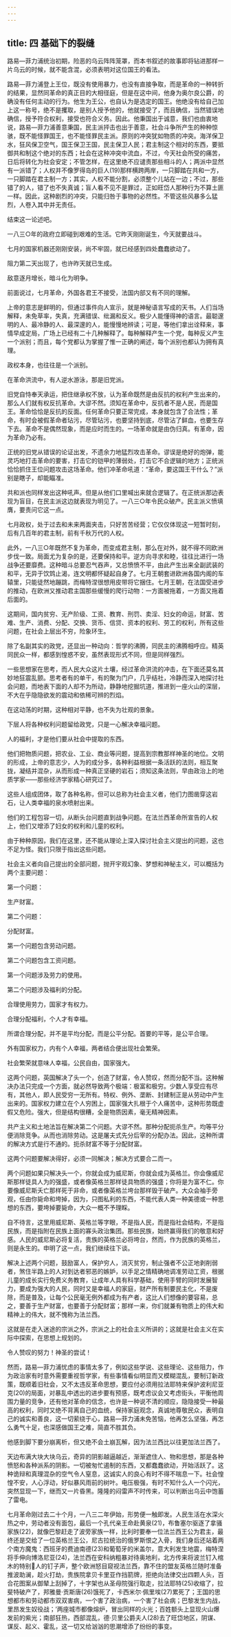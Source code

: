 ```yaml
---
---
---
```

title: 四 基础下的裂缝
---





路易—菲力浦统治初期，险恶的乌云阵阵笼罩，而本书叙述的故事即将钻进那样一片乌云的时候，就不能含混，必须表明对这位国王的看法。

路易—菲力浦登上王位，既没有使用暴力，也没有直接争取，而是革命的一种转折的结果，显然同革命的真正目的大相径庭，但是在这中间，他身为奥尔良公爵，的确没有任何主动的行为。他生为王公，也自认为是选定的国王。他绝没有给自己加上这一称号，绝不是攫取，是别人授予他的，他就接受了，而且确信，当然错误地确信，授予符合权利，接受也符合义务。因此。他秉国出于诚意，我们也由衷地说，路易—菲力浦善意秉国，民主派抨击也出于善意，社会斗争所产生的种种惊骇，既不能怪罪国王，也不能怪罪民主派。原则的冲突犹如物质的冲突。海洋保卫水，狂风保卫空气，国王保卫王国，民主保卫人民；君主制这个相对的东西，要抵御共和制这个绝对的东西；社会在这种冲突中流血，不过，今天社会所受的痛苦，日后将转化为社会安定；不管怎样，在这里绝不应谴责那些相斗的人；两派中显然有一派错了；人权并不像罗得岛的巨人(19)那样横跨两岸，一只脚踏在共和一方，一只脚踏在君主制一方；其实，人权不能分割，必须整个儿站在一边；不过，那些错了的人，错了也不失真诚；盲人看不见不是罪过，正如旺岱人那种行为不算土匪一样。因此，这种剧烈的冲突，只能归咎于事物的必然性。不管这些风暴多么猛烈，人卷入其中并无责任。

结束这一论述吧。

一八三○年的政府立即碰到艰难的生活。它昨天刚刚诞生，今天就要战斗。

七月的国家机器还刚刚安装，尚不牢固，就已经感到四处蠢蠢欲动了。

阻力第二天出现了，也许昨天就已生成。

敌意逐月增长，暗斗化为明争。

前面说过，七月革命，外国各君王不接受，法国内部又有不同的理解。

上帝的意志是鲜明的，但通过事件向人宣示，就是神秘语言写成的天书。人们当场解释，未免草率，失真，充满错误、纰漏和反义。极少人能懂得神的语言。最聪邃明的人、最冷静的人、最深邃的人，能慢慢地辨读；可是，等他们拿出诠释来，事情早成定局，广场上已经有二十几种解释了。每种解释产生一个党，每种反义产生一个派别；而且，每个党都认为掌握了惟一正确的阐述，每个派别也都认为拥有真理。

政权本身，也往往是一个派别。

在革命洪流中，有人逆水游泳，那是旧党派。

旧党自恃奉天承运，把住继承权不放，认为革命既然是由反抗的权利产生出来的，那么人们就有权反抗革命。大谬不然。须知在革命中，反抗者不是人民，而是国王。革命恰恰是反抗的反面。任何革命只要正常完成，本身就包含了合法性；革命，有时会被假革命者玷污，尽管玷污，也要坚持到底，尽管沾了鲜血，也要生存下去。革命不是偶然现象，而是应时而生的。一场革命就是由伪归真。有革命，因为革命乃必有。

正统的旧党从错误的论证出发，不遗余力地猛烈攻击革命。谬误是绝好的炮弹，能灵巧地打击革命的要害，打击它的铠甲的薄弱处，打击它不合逻辑的地方；正统派恰恰抓住王位问题攻击这场革命。他们冲革命吼道：“革命，要这国王干什么？”派别是瞎子，却能瞄准。

共和派也同样发出这种吼声。但是从他们口里喊出来就合逻辑了。在正统派那边表现为盲目，在民主派这边就表现为明见了。一八三○年令民众破产。民主派义愤填膺，要责问它这一点。

七月政权，处于过去和未来两面夹击，只好苦苦经营；它仅仅体现这一短暂时刻，后有几百年的君主制，前有千秋万代的人权。

此外，一八三○年既然不复为革命，而变成君主制，那么在对外，就不得不同欧洲步伐一致。局面尤为复杂的是，还要保持和平。逆方向寻求和睦，往往比进行一场战争还要靡费。这种暗斗总要忍气吞声，又总愤愤不平，由此产生出来全副武装的和平，无异于饮鸩止渴，连文明都怀疑起自身了。七月王朝套进欧洲各国内阁的车辕里，只能徒然地蹦跳，而梅特涅很想用皮带将它捆住。七月王朝，在法国受进步的推动，在欧洲又推动君主国那些缓慢的爬行动物：一方面被拖着，一方面又拖着后面的。

这期间，国内贫穷、无产阶级、工资、教育、刑罚、卖淫、妇女的命运，财富、苦难、生产、消费、分配、交换、货币、信贷、资本的权利、劳工的权利，所有这些问题，在社会上层出不穷，险象环生。

除了名副其实的政党，还显出一种动向：哲学的沸腾，同民主的沸腾相呼应。精英同民众一样，都感到惶惑不安，虽然表现形式不同，但是同样强烈。

一些思想家在思考，而人民大众这片土壤，经过革命洪流的冲击，在下面还莫名其妙地狂震乱颤。思考者有的单干，有的聚为门户，几乎结社，冷静而深入地探讨社会问题，而地表下面的人却不为所动，静静地挖掘坑道，推进到一座火山的深层，不大在乎隐隐欲发的震动和依稀可辨的烈焰。

在这动荡的时期，这种相对平静，也不失为壮观的景象。

下层人将各种权利问题留给政党，只是一心解决幸福问题。

人的福利，才是他们要从社会中提取的东西。

他们把物质问题，把农业、工业、商业等问题，提高到宗教那样神圣的地位。文明的形成，上帝的意志少，人为的成分多，各种利益根据一条活跃的法则，相互聚拢，凝结并混杂，从而形成一种真正坚硬的岩石；须知这条法则，早由政治上的地质学家——那些经济学家精心研究过了。

这些人组成团体，取了各种名称，但可以总称为社会主义者，他们力图凿穿这岩石，让人类幸福的泉水喷射出来。

他们的工程包容一切，从断头台问题直到战争问题。在法兰西革命所宣告的人权上，他们又增添了妇女的权利和儿童的权利。

由于种种原因，我们在这里，还不能从理论上深入探讨社会主义提出的问题，这也不足为怪。我们只限于指出这些问题。

社会主义者向自己提出的全部问题，抛开宇观幻象、梦想和神秘主义，可以概括为两个主要问题：

第一个问题：

生产财富。

第二个问题：

分配财富。

第一个问题包含劳动问题。

第二个问题包含工资问题。

第一个问题涉及劳力的使用。

第二个问题涉及福利的分配。

合理使用劳力，国家才有权力。

合理分配福利，个人才有幸福。

所谓合理分配，并不是平均分配，而是公平分配。首要的平等，是公平合理。

外有国家权力，内有个人幸福，两者结合便出现社会繁荣。

社会繁荣就意味人幸福，公民自由，国家强大。

这两个问题，英国解决了头一个，创造了财富，令人赞叹，然而分配不当。这种解决办法只完成一个方面，就必然导致两个极端：极富和极穷。少数人享受应有尽有，其他人，即人民受穷一无所有。特权、例外、垄断、封建制正是从劳动中产生出来的。国家权力建立在个人穷困上，国家强大扎根于个人痛苦中，这种形势既虚假又危险。强大，但是结构很糟，全是物质因素，毫无精神因素。

共产主义和土地法旨在解决第二个问题。大谬不然。那种分配扼杀生产。均等平分便消除竞争。从而也消除劳动。这是屠夫式先分后宰的分配办法。因此，这种所谓的解决方式是行不通的。扼杀财富不等于分配财富。

这两个问题要解决得好，必须一同解决；解决方式要合二而一。

两个问题如果只解决头一个，你就会成为威尼斯，你就会成为英格兰。你会像威尼斯那样徒具人为的强盛，或者像英格兰那样徒具物质的强盛；你将是为富不仁。你要像威尼斯夭亡那样死于非命，或者像英格兰垮台那样毁于破产。大众会袖手旁观，任由你毙命和垮掉，因为，只图私利的东西，不能代表人类一种美德或一种思想的东西，要垮掉要毙命，大众一概不予理睬。

自不待言，这里用威尼斯、英格兰等字眼，不是指人民，而是指社会结构，不是指民族，而是指附在民族上面的寡头政治集团。那些民族，始终赢得我们的敬意和好感。人民的威尼斯必将复活，贵族的英格兰必将垮台，然而，作为民族的英格兰，则是永生的。申明了这一点，我们继续往下谈。

解决上述两个问题，鼓励富人，保护穷人，消灭贫穷，制止强者不公正地剥削弱者，煞住半路上的人对到达者邪恶的嫉妒，以手足之情精确地调准劳动工资，根据儿童的成长实行免费义务教育，让成年人具有科学基础，使用手臂的同时发展智力，要成为强大的人民，同时又是幸福人的家庭，财产所有制要民主化，不是废除，而是普及，让每个公民毫无例外都成为有产者，这比人们想像的要容易，总之，要善于生产财富，也要善于分配财富；那样一来，你们就兼有物质上的伟大和精神上的伟大，就不愧称为法兰西。

这就是在走入迷途的宗派之外，宗派之上的社会主义所讲的；这就是社会主义在实际中探索，在思想上规划的。

令人赞叹的努力！神圣的尝试！

然而，路易—菲力浦忧虑的事情太多了，例如这些学说、这些理论、这些阻力，作为政治家有时意外需要重视哲学家，有些事情看似明显而又模糊混乱，要制订新政策，既顺着旧社会，又不太违反革命思想，要应付必须用拉法耶特来保护波利尼亚克(20)的局面，对暴乱中透出的进步要有预感，既考虑议会又考虑街头，平衡他周围力量的竞争，还有他对革命的信念，也许是一种说不清的顺应，隐隐接受一种最高的权利，同时又绝不背离自己的血统，保持家庭观念，真诚地尊敬民众，表明自己的诚实和善良，这一切萦绕于心，路易—菲力浦未免苦恼，他再怎么坚强，再怎么勇气十足，也深感做国王之难，简直不胜其负。

他感到脚下要分崩离析，但又绝不会土崩瓦解，因为法兰西比以往更加法兰西了。

天边布满大块大块乌云，奇异的阴影越逼越近，渐渐遮住人、物和思想，那是各种愤怒和各种派系的阴影。一切被匆忙遏制的东西，又都蠢蠢欲动，开始活跃了。这种诡辩和真理混杂的空气令人窒息，这诚实人的良心有时不得不喘息一下。社会惶惶不安，人心浮动，好似暴风雨前的树叶。电压极强，有时不知什么人一个闪光，突然显现一下，继而又一片昏黑。隆隆的闷雷声不时传来，可以判断出乌云中饱蓄了雷电。

七月革命刚过去二十个月，一八三二年伊始，形势便一触即发。人民生活在水深火热之中，劳动者没有面包，最后一个孔代亲王命赴黄泉(21)，布鲁塞尔驱逐了拿骚家族(22)，就像巴黎赶走了波旁家族一样，比利时要奉一位法兰西王公为君主，最终还是交给了一位英格兰王公，尼古拉统治的俄罗斯恨之入骨，我们身后还站着两个南方魔鬼：西班牙的费迪南德(23)和葡萄牙的米盖尔，意大利发生地震，梅特涅将手伸向博洛尼亚(24)，法兰西在安科纳粗暴对待奥地利，北方传来将波兰钉入棺木的特别人的钉子声，整个欧洲怒目窥视法兰西，靠不住的盟友英格兰随时准备推波助澜，趁火打劫，贵族院拿贝卡里亚作挡箭牌，拒绝向法律交出四颗人头，百合花图案从御辇上刮掉了，十字架也从圣母院强行取走，拉法耶特(25)收缩了，拉斐特破产了，邦雅曼·贡斯唐(26)饿死了，卡西米尔·佩里埃(27)累死了；王国的思想都市和劳动都市双双害病，一个害了政治病，一个害了社会病；巴黎发生内战，里昂发生奴役战；’两座城市都像熔炉，冒出同样的火光；百姓额头上显现火山爆发前的紫光；南部狂热，西部混乱，德·贝里公爵夫人(28)去了旺岱地区，阴谋、谋反、起义、霍乱，这一切又给汹汹的思潮增添了纷纷的事变。
